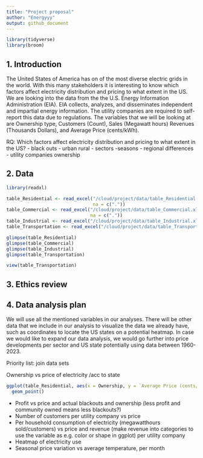 ```yaml
---
title: "Project proposal"
author: "Energyyy"
output: github_document
---
```


```r
library(tidyverse)
library(broom)
```

## 1. Introduction

The United States of America has on of the most diverse electric grids in the world. With this many stakeholders it is interesting to know which factors affect electricity distribution and pricing to what extent in the US. We are looking into the data from the the U.S. Energy Information Administration (EIA). EIA collects, analyzes, and disseminates independent and impartial energy information. The utility companies are required to self-report this data due to regulations. The variables that we will be looking at are Ownership type, Customers (Count), Sales (Megawatt hours) Revenues (Thousands Dollars), and Average Price (cents/kWh).

RQ: 
Which factors affect electricity distribution and pricing to what extent in the US?
- black outs
- urban rural
- sectors
-seasons
- regional differences
- utility companies ownership


## 2. Data
```r
library(readxl)
```

```r
table_Residential <- read_excel("/cloud/project/data/table_Residential.xlsx",
                                na = c("."))
table_Commercial <- read_excel("/cloud/project/data/table_Commercial.xlsx",
                               na = c("."))
table_Industrial <- read_excel("/cloud/project/data/table_Industrial.xlsx")
table_Transportation <- read_excel("/cloud/project/data/table_Transportation.xlsx")
```

```r
glimpse(table_Residential)
glimpse(table_Commercial)
glimpse(table_Industrial)
glimpse(table_Transportation)
```

```r
view(table_Transportation)
```

## 3. Ethics review

## 4. Data analysis plan

We will use all the mentioned variables in our analyses. 
There will be other data that we include in our analysis to visualize the data we already have, such as coordinates to locate the US states on a potential heatmap. In case we would like to expand our data analysis, we would go further into price developments per sector and US state potentially using data between 1960-2023. 

Priority list:
join data sets

Ownership vs price of electricity /acc to state 
```r
ggplot(table_Residential, aes(x = Ownership, y = `Average Price (cents/kWh)`, color = State)) +
  geom_point()
```

- Profit vs price and actual blackouts and ownership (less profit and community owned means less blackouts?)
- Number of customers per utility company vs price 
- Per household consumption of electricity (megawatthours sold/customers) vs price and revenue (make revenue into categories to use the variable as e.g. color or shape in ggplot) per utility company
- Heatmap of electricity use
- Seasonal price variation vs average temperature, per month

